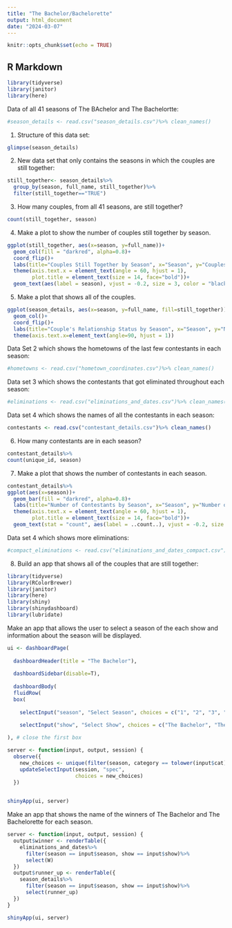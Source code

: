 ```yaml
---
title: "The Bachelor/Bachelorette"
output: html_document
date: "2024-03-07"
---
```


```r
knitr::opts_chunk$set(echo = TRUE)
```

## R Markdown
```r
library(tidyverse)
library(janitor)
library(here)
```

Data of all 41 seasons of The BAchelor and The Bachelortte:
```r
#season_details <- read.csv("season_details.csv")%>% clean_names()
```

1. Structure of this data set:
```r
glimpse(season_details)
```

2. New data set that only contains the seasons in which the couples are still together:
```r
still_together<- season_details%>%
  group_by(season, full_name, still_together)%>%
  filter(still_together=="TRUE")
```

3. How many couples, from all 41 seasons, are still together?
```r
count(still_together, season)
```

4. Make a plot to show the number of couples still together by season. 
```r
ggplot(still_together, aes(x=season, y=full_name))+
  geom_col(fill = "darkred", alpha=0.8)+
  coord_flip()+
  labs(title="Couples Still Together by Season", x="Season", y="Couples")+
  theme(axis.text.x = element_text(angle = 60, hjust = 1),
        plot.title = element_text(size = 14, face="bold"))+
  geom_text(aes(label = season), vjust = -0.2, size = 3, color = "black")
```

5. Make a plot that shows all of the couples.
```r
ggplot(season_details, aes(x=season, y=full_name, fill=still_together))+
  geom_col()+
  coord_flip()+
  labs(title="Couple's Relationship Status by Season", x="Season", y="Name of Bachelor/Bachelorette")+
  theme(axis.text.x=element_text(angle=90, hjust = 1))
```

Data Set 2 which shows the hometowns of the last few contestants in each season:
```r
#hometowns <- read.csv("hometown_coordinates.csv")%>% clean_names()
```

Data set 3 which shows the contestants that got eliminated throughout each season:
```r
#eliminations <- read.csv("eliminations_and_dates.csv")%>% clean_names()
```

Data set 4 which shows the names of all the contestants in each season:
```r
contestants <- read.csv("contestant_details.csv")%>% clean_names()
```

6. How many contestants are in each season?
```r
contestant_details%>%
count(unique_id, season)
```

7. Make a plot that shows the number of contestants in each season.
```r
contestant_details%>%
ggplot(aes(x=season))+
  geom_bar(fill = "darkred", alpha=0.8)+
  labs(title="Number of Contestants by Season", x="Season", y="Number of Contestants")+
  theme(axis.text.x = element_text(angle = 60, hjust = 1),
        plot.title = element_text(size = 14, face="bold"))+
  geom_text(stat = "count", aes(label = ..count..), vjust = -0.2, size = 3, color = "black")
```

Data set 4 which shows more eliminations:
```r
#compact_eliminations <- read.csv("eliminations_and_dates_compact.csv") %>% clean_names()
```

8. Build an app that shows all of the couples that are still together:

```r
library(tidyverse)
library(RColorBrewer)
library(janitor)
library(here)
library(shiny)
library(shinydashboard)
library(lubridate)

```

Make an app that allows the user to select a season of the each show and information about the season will be displayed.

```r
ui <- dashboardPage(
  
  dashboardHeader(title = "The Bachelor"),
  
  dashboardSidebar(disable=T),
  
  dashboardBody(
  fluidRow(
  box(
    
    selectInput("season", "Select Season", choices = c("1", "2", "3", "4", "5", "6", "7", "8", "9", "10", "11", "12", "13", "14", "15", "16", "17", "18", "19", "20", "21", "22", "23", "24", "25", "26", "27", "28", "29", "30", "31", "32", "33", "34", "35", "36", "37", "38", "39", "40", "41"), selected = "1"),
  
    selectInput("show", "Select Show", choices = c("The Bachelor", "The Bachelorette"), selected = "The Bachelor"),

), # close the first box  

server <- function(input, output, session) {
  observe({
    new_choices <- unique(filter(season, category == tolower(input$cat))$name)
    updateSelectInput(session, "spec", 
                      choices = new_choices)
  })
  
```

```r
shinyApp(ui, server)
```

Make an app that shows the name of the winners of The Bachelor and The Bachelorette for each season. 

```r
server <- function(input, output, session) {
  output$winner <- renderTable({
    eliminations_and_dates%>%
      filter(season == input$season, show == input$show)%>%
      select(W)
  })
  output$runner_up <- renderTable({
    season_details%>%
      filter(season == input$season, show == input$show)%>%
      select(runner_up)
  })
}
```

```r
shinyApp(ui, server)
```

